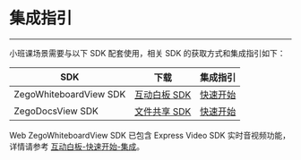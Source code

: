 # 集成指引
---

小班课场景需要与以下 SDK 配套使用，相关 SDK 的获取方式和集成指引如下：

|SDK|下载|集成指引|
|-|-|-|
|ZegoWhiteboardView SDK|[互动白板 SDK](https://doc-zh.zego.im/zh/4423.html)|[快速开始](https://doc-zh.zego.im/zh/4320.html)|
|ZegoDocsView SDK|[文件共享 SDK](https://doc-zh.zego.im/zh/4424.html)|[快速开始](https://doc-zh.zego.im/zh/4339.html)|

<Note title="Note">


Web ZegoWhiteboardView SDK 已包含 Express Video SDK 实时音视频功能，详情请参考 [互动白板-快速开始-集成](https://doc-zh.zego.im/article/4320)。
</Note>
